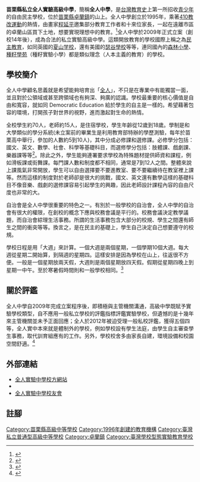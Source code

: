 {{Infobox School
| name = 苗栗縣私立全人實驗高級中學
| other_name = Holistic Education School
| image = 
| motto = 
| established = 1996年
| type = [[完全中學|完全中學]]
| religion = 
| affiliation = 
| district = [[苗栗縣|苗栗縣]][[卓蘭鎮|卓蘭鎮]]
| grades = 國一至高三
| founder = 
| president =
| principal = 黃政雄
| dean = 
| college = 
| house = 
| sc =
| cs = 
| free_label2 = 
| free_text2 = 
| faculty = 
| staff = 
| students =
| athletics = 
| conference = 
| colors = 
| mascot = 
| magazine = 
| free_label = 
| free_text = 
| free_label3 = 
| free_text3 = 
| address = {{flagicon|TWN}}[[苗栗縣|苗栗縣]][[卓蘭鎮|卓蘭鎮]][[內灣里|內灣里]]內灣141之3號
| tel =+886-4-2589-6909<br>+886-4-2589-6910
| fax = +886-4-2589-6907
| mail = 
| website = [https://holistic.org.tw/ holistic.org.tw]
}}

'''苗栗縣私立全人實驗高級中學'''，簡稱'''全人中學'''，是[[台灣教育史|台灣教育史]]上第一所招收[[青少年|青少年]]的自由民主學校，位於[[苗栗縣|苗栗縣]][[卓蘭鎮|卓蘭鎮]]的山上。全人中學創立於1995年，乘著[[台灣教育改革|410教改運動]]的熱情，由畫家[[程延平|程延平]]邀集部分教育工作者和十來位家長，一起在遠離市區的卓蘭山區買下土地，想要實現理想中的教育。<ref>{{cite news|title=全人實驗中學民主教育，社群共治學習自主|url=https://tw.news.yahoo.com/%E5%85%A8%E4%BA%BA%E5%AF%A6%E9%A9%97%E4%B8%AD%E5%AD%B8%E6%B0%91%E4%B8%BB%E6%95%99%E8%82%B2-%E7%A4%BE%E7%BE%A4%E5%85%B1%E6%B2%BB%E5%AD%B8%E7%BF%92%E8%87%AA%E4%B8%BB-082022932.html|publisher=國立教育廣播電臺|date=2018-08-08}}</ref>全人中學於2009年正式立案（創校14年後），成為合法的私立實驗高級中學。這類開放教育的學校國際上稱之為[[民主教育|民主教育]]，如同英國的[[夏山学校|夏山学校]]，還有美國的[[瑟谷學校|瑟谷學校]]等等，連同國內的[[森林小學|森林小學]]、[[種籽學苑|種籽學苑]]（種籽實驗小學）都是類似理念（人本主義的教育）的學校。

== 學校簡介 ==
全人中學顧名思義就是希望能夠培育出「[[卡爾·羅哲斯#.E2.80.9C_.E5.85.A8.E4.BA.BA.E2.80.9D_.E6.95.99.E8.82.B2.E7.90.86.E5.BF.B5|全人]]」，不只是在專業中有能獨當一面，並且對於公領域或甚至跨領域也有夠深、夠廣的認識。學校最重要的核心價值是自由和寬容，就如同 Democratic Education 給於學生的自主是一樣的。希望藉著包容的環境，打開孩子對世界的視野，進而激起對生命的熱情。

全校學生約70人，老師約15人，是住宿學校，學生年齡從12歲到18歲。學制是和大學類似的學分系統(未立案前的畢業生是利用教育部特辦的學歷測驗，每年於苗栗高中舉行，參加的人數約5到10人)，其中分成必修課和選修課。必修學分包括：國文、英文、數學、社會、科學等基礎科目，而選修學分包括：肢體課、戲劇課、樂器課等等<ref>{{Cite web |url = http://holistic.org.tw/news/education.html |title = 全人實驗高級中學 開課課表與課程介紹 }}</ref>。除此之外，學生能夠連署要求學校為特殊題材提供師資和課程，例如滑板課或街舞課。每門課人數和制度都不相同，通常是7到12人之間。整體來說上課風氣非常開放，學生可以自由選擇要不要進教室、要不要繼續待在教室裡上課等。然而這樣的制度對於老師卻是很大的挑戰，國文、英文還有數學這樣的基礎科目不像音樂、戲劇的選修課容易引起學生的興趣，因此老師設計課程內容的自由尺度也非常的大。

自治會是全人中學很重要的特色之一。有別於一般學校的自治會，全人中學的自治會有很大的權限，在創校的概念下應與校務會議是平行的。校務會議決定教學議題，而自治會綜理生活事務。所謂的生活事務包含大部分的校規、學生之間還有師生之間的衝突等等。換言之，是在民主的基礎上，學生自己決定自己想要遵守的校規。

學校日程是用「大週」來計算。一個大週是兩個星期，一個學期10個大週。每大週從星期二開始算，到隔週的星期四。這樣安排是因為學校在山上，往返很不方便。一般是一個星期放兩天假，大週則是兩個星期放四天假。假期從星期四晚上到星期一中午。至於寒暑假時間則和一般學校相同。<ref>{{cite web|url=http://www.parenting.com.tw/article/article.action?id=5020547&mobile=CPM|title=苗栗全人中學 山裡的孩子 勇敢追夢|publisher=親子天下|author=張瀞文|date=2009年2月}}</ref>

==關於評鑑==
全人中學自2009年完成立案程序後，即積極與主管機關溝通，高級中學既賦予實驗學校類型，自不應用一般私立學校的評鑑指標評鑑實驗學校，但遺憾的是十幾年來主管機關並未予正面回應；全人於2012年被迫受理一般私校評鑑，獲得五個四等，全人實中本來就是體制外的學校，例如學校設有學生法庭，由學生自主審查學生事務，取代訓育組應有的工作。另外，學校校舍多由家長自建，環境設備和校園空間舒適。<ref>{{cite news|title=評鑑不優 4高中面臨退場危機|url=http://news.ltn.com.tw/news/life/paper/844185|publisher=自由時報|date=2015-01-03|accessdate=2015-01-03|archive-date=2016-03-02|archive-url=https://web.archive.org/web/20160302163035/http://news.ltn.com.tw/news/life/paper/844185|dead-url=no}}</ref>

==外部連結==
*[http://holistic.org.tw/ 全人實驗中學校方網站]
*{{facebook|holistic.edu.tw|全人實驗中學}}
*[http://hesaa.pixnet.net/blog 全人實驗中學校友會]

==註腳==
{{reflist}}

{{苗栗縣高級中等學校}}

[[Category:苗栗縣高級中等學校|Category:苗栗縣高級中等學校]]
[[Category:1996年創建的教育機構|Category:1996年創建的教育機構]]
[[Category:臺灣私立普通型高級中等學校|Category:臺灣私立普通型高級中等學校]]
[[Category:卓蘭鎮|Category:卓蘭鎮]]
[[Category:臺灣學校型態實驗教育學校|Category:臺灣學校型態實驗教育學校]]